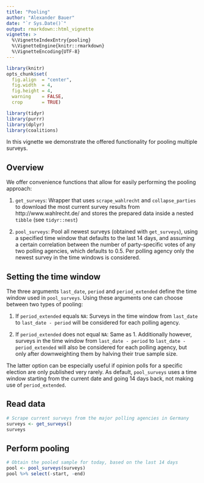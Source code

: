 ```yaml
---
title: "Pooling"
author: "Alexander Bauer"
date: "`r Sys.Date()`"
output: rmarkdown::html_vignette
vignette: >
  %\VignetteIndexEntry{pooling}
  %\VignetteEngine{knitr::rmarkdown}
  %\VignetteEncoding{UTF-8}
---
```



```r
library(knitr)
opts_chunk$set(
  fig.align  = "center",
  fig.width  = 4,
  fig.height = 4,
  warning    = FALSE,
  crop       = TRUE)
```


```r
library(tidyr)
library(purrr)
library(dplyr)
library(coalitions)
```


In this vignette we demonstrate the offered functionality for pooling
multiple surveys.


## Overview
We offer convenience functions that allow for easily performing the pooling
approach:

1. `get_surveys`: Wrapper that uses `scrape_wahlrecht` and `collapse_parties`
to download the most current survey results from http://www.wahlrecht.de/
and stores the prepared data inside a nested `tibble` (see `tidyr::nest`)

2. `pool_surveys`: Pool all newest surveys (obtained with `get_surveys`), using
a specified time window that defaults to the last 14 days, and assuming a certain
correlation between the number of party-specific votes of any two polling agencies,
which defaults to 0.5. Per polling agency only the newest survey in the time windows
is considered.


## Setting the time window
The three arguments `last_date`, `period` and `period_extended` define the time window
used in `pool_surveys`. Using these arguments one can choose between two types of pooling:

1. If `period_extended` equals `NA`: Surveys in the time window from `last_date` to
`last_date - period` will be considered for each polling agency.

2. If `period_extended` does not equal `NA`: Same as 1. Additionally however, surveys in the time
window from `last_date - period` to `last_date - period_extended` will also be considered
for each polling agency, but only after downweighting them by halving their
true sample size.

The latter option can be especially useful if opinion polls for a specific election
are only published very rarely. As default, `pool_surveys` uses a time window starting
from the current date and going 14 days back, not making use of `period_extended`.



## Read data
```r
# Scrape current surveys from the major polling agencies in Germany
surveys <- get_surveys()
surveys
```

## Perform pooling
```r
# Obtain the pooled sample for today, based on the last 14 days
pool <- pool_surveys(surveys)
pool %>% select(-start, -end)
```
